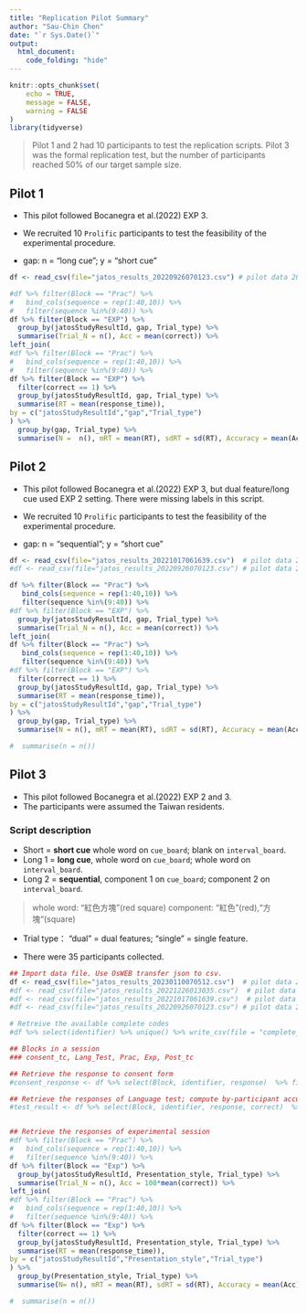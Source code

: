 ```yaml
---
title: "Replication Pilot Summary"
author: "Sau-Chin Chen"
date: "`r Sys.Date()`"
output: 
  html_document:
    code_folding: "hide"
---
```


```r
knitr::opts_chunk$set(
	echo = TRUE,
	message = FALSE,
	warning = FALSE
)
library(tidyverse)
```


> Pilot 1 and 2 had 10 participants to test the replication scripts.
> Pilot 3 was the formal replication test, but the number of participants reached 50% of our target sample size.

## Pilot 1

- This pilot followed Bocanegra et al.(2022) EXP 3. 
- We recruited 10 `Prolific` participants to test the feasibility of the experimental procedure.

- gap: n = "long cue"; y = "short cue"

```r
df <- read_csv(file="jatos_results_20220926070123.csv") # pilot data 20220919

#df %>% filter(Block == "Prac") %>%
#   bind_cols(sequence = rep(1:40,10)) %>%
#   filter(sequence %in%(9:40)) %>%
df %>% filter(Block == "EXP") %>%
  group_by(jatosStudyResultId, gap, Trial_type) %>%
  summarise(Trial_N = n(), Acc = mean(correct)) %>%
left_join(
#df %>% filter(Block == "Prac") %>%
#   bind_cols(sequence = rep(1:40,10)) %>%
#   filter(sequence %in%(9:40)) %>%
df %>% filter(Block == "EXP") %>%
  filter(correct == 1) %>%
  group_by(jatosStudyResultId, gap, Trial_type) %>%
  summarise(RT = mean(response_time)),
by = c("jatosStudyResultId","gap","Trial_type")
) %>%
  group_by(gap, Trial_type) %>%
  summarise(N =  n(), mRT = mean(RT), sdRT = sd(RT), Accuracy = mean(Acc))
```

## Pilot 2

- This pilot followed Bocanegra et al.(2022) EXP 3, but dual feature/long cue used EXP 2 setting. There were missing labels in this script.
- We recruited 10 `Prolific` participants to test the feasibility of the experimental procedure.

- gap: n = "sequential"; y = "short cue"

```r
df <- read_csv(file="jatos_results_20221017061639.csv")  # pilot data 20221003
#df <- read_csv(file="jatos_results_20220926070123.csv") # pilot data 20220919

df %>% filter(Block == "Prac") %>%
   bind_cols(sequence = rep(1:40,10)) %>%
   filter(sequence %in%(9:40)) %>%
#df %>% filter(Block == "EXP") %>%
  group_by(jatosStudyResultId, gap, Trial_type) %>%
  summarise(Trial_N = n(), Acc = mean(correct)) %>%
left_join(
df %>% filter(Block == "Prac") %>%
   bind_cols(sequence = rep(1:40,10)) %>%
   filter(sequence %in%(9:40)) %>%
#df %>% filter(Block == "EXP") %>%
  filter(correct == 1) %>%
  group_by(jatosStudyResultId, gap, Trial_type) %>%
  summarise(RT = mean(response_time)),
by = c("jatosStudyResultId","gap","Trial_type")
) %>%
  group_by(gap, Trial_type) %>%
  summarise(N = n(), mRT = mean(RT), sdRT = sd(RT), Accuracy = mean(Acc))

#  summarise(n = n())
```

## Pilot 3


- This pilot followed Bocanegra et al.(2022) EXP 2 and 3. 
- The participants were assumed the Taiwan residents.

### Script description

- Short = **short cue** whole word on `cue_board`; blank on `interval_board`.
- Long 1 = **long cue**, whole word on `cue_board`; whole word on `interval_board`.
- Long 2 = **sequential**, component 1 on `cue_board`; component 2 on `interval_board`.

> whole word: "紅色方塊"(red square)
> component: "紅色"(red),"方塊“(square)

- Trial type： "dual" = dual features; "single" = single feature.

- There were 35 participants collected.

```r
## Import data file. Use OsWEB transfer json to csv.
df <- read_csv(file="jatos_results_20230110070512.csv")  # pilot data 20230103
#df <- read_csv(file="jatos_results_20221226013035.csv")  # pilot data 20221226
#df <- read_csv(file="jatos_results_20221017061639.csv")  # pilot data 20221003
#df <- read_csv(file="jatos_results_20220926070123.csv") # pilot data 20220919

# Retreive the available complete codes
#df %>% select(identifier) %>% unique() %>% write_csv(file = "complete_code_20230110.csv")

## Blocks in a session
### consent_tc, Lang_Test, Prac, Exp, Post_tc

## Retrieve the response to consent form
#consent_response <- df %>% select(Block, identifier, response)  %>% filter(Block == "consent_tc")

## Retrieve the responses of Language test; compute by-participant accuracy percentage
#test_result <- df %>% select(Block, identifier, response, correct)  %>% filter(Block == "Lang_Test") %>% group_by(identifier) %>% summarise(Accuracy = 100*mean(correct))


## Retrieve the responses of experimental session
#df %>% filter(Block == "Prac") %>%
#   bind_cols(sequence = rep(1:40,10)) %>%
#   filter(sequence %in%(9:40)) %>%
df %>% filter(Block == "Exp") %>%
  group_by(jatosStudyResultId, Presentation_style, Trial_type) %>%
  summarise(Trial_N = n(), Acc = 100*mean(correct)) %>%
left_join(
#df %>% filter(Block == "Prac") %>%
#   bind_cols(sequence = rep(1:40,10)) %>%
#   filter(sequence %in%(9:40)) %>%
df %>% filter(Block == "Exp") %>%
  filter(correct == 1) %>%
  group_by(jatosStudyResultId, Presentation_style, Trial_type) %>%
  summarise(RT = mean(response_time)),
by = c("jatosStudyResultId","Presentation_style","Trial_type")
) %>%
  group_by(Presentation_style, Trial_type) %>%
  summarise(N= n(), mRT = mean(RT), sdRT = sd(RT), Accuracy = mean(Acc))

#  summarise(n = n())
```
